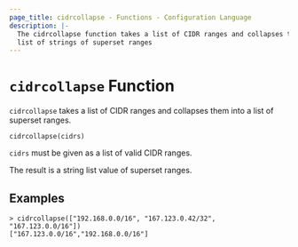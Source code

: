 ```yaml
---
page_title: cidrcollapse - Functions - Configuration Language
description: |-
  The cidrcollapse function takes a list of CIDR ranges and collapses them into a
  list of strings of superset ranges
---
```


# `cidrcollapse` Function

`cidrcollapse` takes a list of CIDR ranges and collapses them into a list
  of superset ranges.

```hcl
cidrcollapse(cidrs)
```

`cidrs` must be given as a list of valid CIDR ranges.

The result is a string list value of superset ranges.

## Examples

```
> cidrcollapse(["192.168.0.0/16", "167.123.0.42/32", "167.123.0.0/16"])
["167.123.0.0/16","192.168.0.0/16"]
```